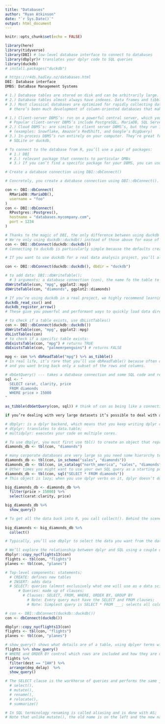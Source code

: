 ```yaml
---
title: "Databases"
author: "Ryan Atkinson"
date: "`r Sys.Date()`"
output: html_document
---
```


```r
knitr::opts_chunk$set(echo = FALSE)
```

```r
library(here)
library(tidyverse)
library(DBI) # low-level database interface to connect to databases
library(dbplyr)# translates your dplyr code to SQL queries 
library(duckdb)
# install.packages("duckdb")
```

```r
# https://r4ds.hadley.nz/databases.html
DBI: Database interface
DMBS: DataBase Management Systems
```



```r
# 1.) Database tables are stored on disk and can be arbitrarily large. Data frames are stored in memory
# 2.) Database tables almost always have indexes. Data frames and tibbles don’t have indexes, but data.tables do, which is one of the reasons that they’re so fast.
# 3.) Most classical databases are optimized for rapidly collecting data, not analyzing existing data. These databases are called row-oriented because the data is stored row-by-row;
  # there’s been much development of column-oriented databases that make analyzing the existing data much faster.
```

```r
# 1.) Client-server DBMS’s: run on a powerful central server, which you connect from your computer (the client). They are great for sharing data with multiple people in an organisation.
  # Popular client-server DBMS’s include PostgreSQL, MariaDB, SQL Server, and Oracle.
# 2.) Cloud DBMS’s: are similar to client server DBMS’s, but they run in the cloud
  # (examples: Snowflake, Amazon’s RedShift, and Google’s BigQuery)
# 3.) In-process DBMS’s run entirely on your computer. They’re great for working with large datasets where you’re the primary user.
  # SQLite or duckdb,
```

```r
# To connect to the database from R, you’ll use a pair of packages:
  # 1.) DBI
  # 2.) relevant package that connects to particular DMBs
  # 3.) If you can’t find a specific package for your DBMS, you can usually use the odbc package instead; is complicated.
```

```r
# Create a database connection using DBI::dbConnect()

# Concretely, you create a database connection using DBI::dbConnect(). The first argument selects the DBMS2, then the second and subsequent arguments describe how to connect to it

con <- DBI::dbConnect(
  RMariaDB::MariaDB(), 
  username = "foo"
)
con <- DBI::dbConnect(
  RPostgres::Postgres(), 
  hostname = "databases.mycompany.com", 
  port = 1234
)
```

```r
# Thanks to the magic of DBI, the only difference between using duckdb and any other DBMS is how you’ll connect to the database.
# We're only using duckdb::duckdb() instead of those above for ease of use.
con <- DBI::dbConnect(duckdb::duckdb())
# Connecting to duckdb is particularly simple because the defaults create a temporary database that is deleted when you quit R
```

```r
# If you want to use duckdb for a real data analysis project, you’ll also need to supply the dbdir argument to make a persistent database and tell duckdb where to save it

con <- DBI::dbConnect(duckdb::duckdb(), dbdir = "duckdb")
```


```r
# to add data: DBI::dbWriteTable();
  # 3 arguments: a database connection (con), the name fo the table to create in the database ("mpg"), and a dataframe of data
dbWriteTable(con, "mpg", ggplot2::mpg)
dbWriteTable(con, "diamonds", ggplot2::diamonds)
```

```r
# If you’re using duckdb in a real project, we highly recommend learning about 
duckdb_read_csv() and 
duckdb_register_arrow()
# These give you powerful and performant ways to quickly load data directly into duckdb. 
```

```r
# to check if a table exists, use dbListTables()
con <- DBI::dbConnect(duckdb::duckdb())
dbWriteTable(con, "mpg", ggplot2::mpg)
dbListTables(con)
# to check if a specific table exists:
dbExistsTable(con, "mpg") # returns TRUE
dbExistsTable(con, "palmemrpenguins") # returns FALSE
```

```r
mpg <- con %>% dbReadTable("mpg") %>% as_tibble()
# In real life, it’s rare that you’ll use dbReadTable() because often database tables are too big to fit in memory, 
# and you want bring back only a subset of the rows and columns.

```

```r
# dbGetQuery() --- takes a database connection and some SQL code and returns a dataframe
sql <- "
  SELECT carat, clarity, price
  FROM diamonds
  WHERE price > 15000
"

as_tibble(dbGetQuery(con, sql)) # think of con as being like a connection
```


```r
if you’re dealing with very large datasets it’s possible to deal with a “page” of data at a time by using dbSendQuery() to get a “result set” which you can page through by calling dbFetch() until dbHasCompleted() returns TRUE
```


```r
# dbplyr: is a dplyr backend, which means that you keep writing dplyr code but the backend executes it differently. In this, dbplyr translates to SQL; 
# dtplyr: translates to data.table; 
# multidplyr: executes your code on multiple cores.

# To use dbplyr, you must first use tbl() to create an object that represents a database table:
diamonds_db <- tbl(con, "diamonds")
```

```r
# many corporate databases are very large so you need some hierarchy to keep all the tables organised. In that case you might need to supply a schema, or a catalog and a schema, in order to pick the table you’re interested in:
diamonds_db <- tbl(con, in_schema("sales", "diamonds"))
diamonds_db <- tbl(con, in_catalog("north_america", "sales", "diamonds"))  
# Other times you might want to use your own SQL query as a starting point:
diamonds_db <- tbl(con, sql("SELECT * FROM diamonds"))
# This object is lazy; when you use dplyr verbs on it, dplyr doesn’t do any work: it just records the sequence of operations that you want to perform and only performs them when needed
```

```r
big_diamonds_db <- diamonds_db %>% 
  filter(price > 15000) %>% 
  select(carat:clarity, price)

big_diamonds_db %>%
  show_query()

# To get all the data back into R, you call collect(). Behind the scenes, this generates the SQL, calls dbGetQuery() to get the data, then turns the result into a tibble:
  
big_diamonds <- big_diamonds_db %>% 
  collect()

# Typically, you’ll use dbplyr to select the data you want from the database, performing basic filtering and aggregation using the translations described below. Then, once you’re ready to analyse the data with functions that are unique to R, you’ll collect() the data to get an in-memory tibble
```

```r
# We’ll explore the relationship between dplyr and SQL using a couple of old friends from the nycflights13 package: flights and planes.
dbplyr::copy_nycflights13(con)
flights <- tbl(con, "flights")
planes <- tbl(con, "planes")
```

```r
# Top-level components: statements;
  # CREATE: defines new tables
  # INSERT: adds data
  # SELECT: queries (almost exclusively what one will use as a data scientist)
      # Queries: made up of clauses;
        # Clauses: SELECT, FROM, WHERE, ORDER BY, GROUP BY
          # Note: Every query must have the SELECT and FROM clauses;
          # Note: Simplest query is SELECT * FROM ___; selects all columns from a specified table (shown as ____).
```

```r
# con <- DBI::dbConnect(duckdb::duckdb())
con <- dbConnect(duckdb())

dbplyr::copy_nycflights13(con)
flights <- tbl(con, "flights")
planes <- tbl(con, "planes")
```

```r
# show_query() shows what details are of a table, using dplyer terms with dbplyer package
flights %>% show_query()
# WHERE and ORDER BY control which rows are included and how they are ordered:
flights %>%  
  filter(dest == "IAH") %>% 
  arrange(dep_delay)  %>% 
  show_query()
```

```r
# The SELECT clause is the workhorse of queries and performs the same job as 
  # select(), 
  # mutate(), 
  # rename(), 
  # relocate(), 
  # summarize()

# In SQL terminology renaming is called aliasing and is done with AS;
# Note that unlike mutate(), the old name is on the left and the new name is on the right.
```



